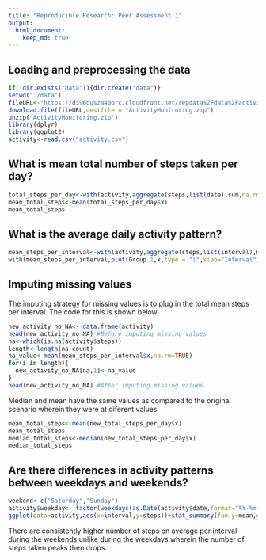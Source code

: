 ```yaml
---
title: "Reproducible Research: Peer Assessment 1"
output: 
  html_document:
    keep_md: true
---
```



## Loading and preprocessing the data
```r
if(!dir.exists("data")){dir.create("data")}
setwd("./data")
fileURL<-"https://d396qusza40orc.cloudfront.net/repdata%2Fdata%2Factivity.zip"
download.file(fileURL,destfile = "ActivityMonitoring.zip")
unzip("ActivityMonitoring.zip")
library(dplyr)
library(ggplot2)
activity<-read.csv("activity.csv")
```

## What is mean total number of steps taken per day?
```r
total_steps_per_day<-with(activity,aggregate(steps,list(date),sum,na.rm=TRUE))
mean_total_steps<-mean(total_steps_per_day$x)
mean_total_steps
```

## What is the average daily activity pattern?
```r
mean_steps_per_interval<-with(activity,aggregate(steps,list(interval),mean,na.rm=TRUE))
with(mean_steps_per_interval,plot(Group.1,x,type = "l",xlab="Interval", ylab="Average Number of Steps"))
```

## Imputing missing values
The imputing strategy for missing values is to plug in the total mean steps per interval. The code for this is shown below
```r
new_activity_no_NA<- data.frame(activity)
head(new_activity_no_NA) #Before imputing missing values
na<-which(is.na(activity$steps))
length<-length(na_count)
na_value<-mean(mean_steps_per_interval$x,na.rm=TRUE)
for(i in length){
  new_activity_no_NA[na,1]<-na_value
}
head(new_activity_no_NA) #After imputing missing values
```

Median and mean have the same values as compared to the original scenario wherein they were at diferent values
```r
mean_total_steps<-mean(new_total_steps_per_day$x)
mean_total_steps
median_total_steps<-median(new_total_steps_per_day$x)
median_total_steps
```

## Are there differences in activity patterns between weekdays and weekends?
```r
weekend<-c("Saturday","Sunday")
activity$weekday<- factor(weekdays(as.Date(activity$date,format="%Y-%m-%d")) %in% weekend, levels=c(TRUE, FALSE), labels=c('Weekend', 'Weekday'))
ggplot(data=activity,aes(x=interval,y=steps))+stat_summary(fun.y=mean,geom="line")+facet_grid(weekday~.)
```
There are consistently higher number of steps on average per interval during the weekends unlike during the weekdays wherein the number of steps taken peaks then drops. 
